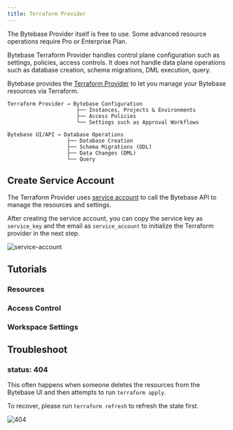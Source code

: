 ```yaml
---
title: Terraform Provider
---
```


<Note>

The Bytebase Provider itself is free to use. Some advanced resource operations require Pro or Enterprise Plan.

Bytebase Terraform Provider handles control plane configuration such as settings, policies, access controls.
It does not handle data plane operations such as database creation, schema migrations, DML execution, query.

</Note>

Bytebase provides the [Terraform Provider](https://registry.terraform.io/providers/bytebase/bytebase) to let you manage your Bytebase resources via Terraform.

```plain
Terraform Provider → Bytebase Configuration
                      ├── Instances, Projects & Environments
                      ├── Access Policies
                      └── Settings such as Approval Workflows

Bytebase UI/API → Database Operations
                   ├── Database Creation
                   ├── Schema Migrations (DDL)
                   ├── Data Changes (DML)
                   └── Query
```

## Create Service Account

The Terraform Provider uses [service account](/integrations/api/authentication/#service-account) to call the Bytebase API to manage the resources and settings.

After creating the service account, you can copy the service key as `service_key` and the email as `service_account` to initialize the Terraform provider in the next step.

![service-account](/content/docs/get-started/work-with-terraform/service-account.webp)

## Tutorials

### Resources

<Columns cols={3}>
  <Card
    horizontal
    icon="earth"
    title="Environment"
    href="/tutorials/manage-environments-with-terraform"
  ></Card>
  <Card
    horizontal
    icon="database"
    title="Database"
    href="/tutorials/manage-databases-with-terraform"
  ></Card>
  <Card
    horizontal
    icon="folder"
    title="Project"
    href="/tutorials/manage-projects-with-terraform"
  ></Card>
</Columns>

### Access Control

<Columns cols={3}>
  <Card
    horizontal
    icon="users"
    title="User & Group"
    href="/tutorials/manage-users-and-groups-with-terraform"
  ></Card>
  <Card
    horizontal
    icon="lock"
    title="IAM Policy 👈"
    href="/tutorials/manage-database-access-control-with-terraform"
  ></Card>
  <Card
    horizontal
    icon="eye-off"
    title="Data Masking"
    href="/tutorials/manage-database-access-control-with-terraform"
  ></Card>
</Columns>

### Workspace Settings

<Columns cols={2}>
  <Card
    horizontal
    icon="settings"
    title="General & Approval Flow"
    href="/tutorials/manage-general-settings-with-terraform"
  ></Card>
  <Card
    horizontal
    icon="stamp"
    title="SQL Review Rules"
    href="/tutorials/manage-sql-review-rules-with-terraform"
  ></Card>
</Columns>

## Troubleshoot

### status: 404

This often happens when someone deletes the resources from the Bytebase UI and then attempts to
run `terraform apply`.

To recover, please run `terraform refresh` to refresh the state first.

![404](/content/docs/integrations/terraform/troubleshoot/404.webp)
